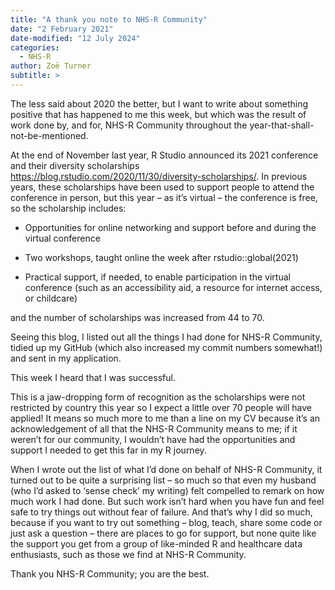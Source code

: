 ```yaml
---
title: "A thank you note to NHS-R Community"
date: "2 February 2021"
date-modified: "12 July 2024"
categories:
  - NHS-R
author: Zoë Turner
subtitle: >
---
```


The less said about 2020 the better, but I want to write about something positive that has happened to me this week, but which was the result of work done by, and for, NHS-R Community throughout the year-that-shall-not-be-mentioned.

At the end of November last year, R Studio announced its 2021 conference and their diversity scholarships <https://blog.rstudio.com/2020/11/30/diversity-scholarships/>. In previous years, these scholarships have been used to support people to attend the conference in person, but this year – as it's virtual – the conference is free, so the scholarship includes:

-   Opportunities for online networking and support before and during the virtual conference

-   Two workshops, taught online the week after rstudio::global(2021)

-   Practical support, if needed, to enable participation in the virtual conference (such as an accessibility aid, a resource for internet access, or childcare)

and the number of scholarships was increased from 44 to 70.

Seeing this blog, I listed out all the things I had done for NHS-R Community, tidied up my GitHub (which also increased my commit numbers somewhat!) and sent in my application.

This week I heard that I was successful.

This is a jaw-dropping form of recognition as the scholarships were not restricted by country this year so I expect a little over 70 people will have applied! It means so much more to me than a line on my CV because it's an acknowledgement of all that the NHS-R Community means to me; if it weren't for our community, I wouldn't have had the opportunities and support I needed to get this far in my R journey.

When I wrote out the list of what I'd done on behalf of NHS-R Community, it turned out to be quite a surprising list – so much so that even my husband (who I'd asked to ‘sense check' my writing) felt compelled to remark on how much work I had done. But such work isn't hard when you have fun and feel safe to try things out without fear of failure. And that's why I did so much, because if you want to try out something – blog, teach, share some code or just ask a question – there are places to go for support, but none quite like the support you get from a group of like-minded R and healthcare data enthusiasts, such as those we find at NHS-R Community.

Thank you NHS-R Community; you are the best.
